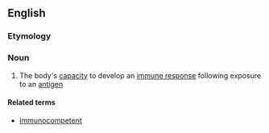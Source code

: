 ==English==

===Etymology===
{{prefix|immuno|competence}}

===Noun===
{{en-noun|-}}

# The body's [[capacity]] to develop an [[immune response]] following exposure to an [[antigen]]

====Related terms====
*[[immunocompetent]]